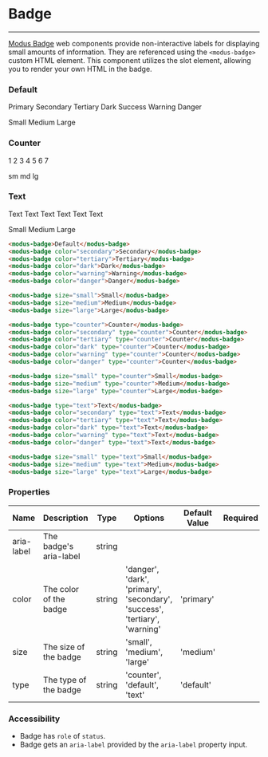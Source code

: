 
# Badge

---

[Modus Badge](https://modus.trimble.com/components/badges/) web components provide non-interactive labels for displaying small amounts of information. They are referenced using the `<modus-badge>` custom HTML element.
This component utilizes the slot element, allowing you to render your own HTML in the badge.

<Anchor storyId="components-badge--default" />

### Default

<modus-badge color="primary">Primary</modus-badge>
<modus-badge color="secondary">Secondary</modus-badge>
<modus-badge color="tertiary">Tertiary</modus-badge>
<modus-badge color="dark">Dark</modus-badge>
<modus-badge color="success">Success</modus-badge>
<modus-badge color="warning">Warning</modus-badge>
<modus-badge color="danger">Danger</modus-badge>

<modus-badge size="small">Small</modus-badge>
<modus-badge size="medium">Medium</modus-badge>
<modus-badge size="large">Large</modus-badge>

<Anchor storyId="components-badge--counter" />

### Counter

<modus-badge type="counter">1</modus-badge>
<modus-badge color="secondary" type="counter">2</modus-badge>
<modus-badge color="tertiary" type="counter">3</modus-badge>
<modus-badge color="dark" type="counter">4</modus-badge>
<modus-badge color="success" type="counter">5</modus-badge>
<modus-badge color="warning" type="counter">6</modus-badge>
<modus-badge color="danger" type="counter">7</modus-badge>

<modus-badge size="small" type="counter">sm</modus-badge>
<modus-badge size="medium" type="counter">md</modus-badge>
<modus-badge size="large" type="counter">lg</modus-badge>

<Anchor storyId="components-badge--text" />

### Text

<modus-badge type="text">Text</modus-badge>
<modus-badge color="secondary" type="text">Text</modus-badge>
<modus-badge color="tertiary" type="text">Text</modus-badge>
<modus-badge color="dark" type="text">Text</modus-badge>
<modus-badge color="warning" type="text">Text</modus-badge>
<modus-badge color="danger" type="text">Text</modus-badge>

<modus-badge size="small" type="text">Small</modus-badge>
<modus-badge size="medium" type="text">Medium</modus-badge>
<modus-badge size="large" type="text">Large</modus-badge>

```html
<modus-badge>Default</modus-badge>
<modus-badge color="secondary">Secondary</modus-badge>
<modus-badge color="tertiary">Tertiary</modus-badge>
<modus-badge color="dark">Dark</modus-badge>
<modus-badge color="warning">Warning</modus-badge>
<modus-badge color="danger">Danger</modus-badge>

<modus-badge size="small">Small</modus-badge>
<modus-badge size="medium">Medium</modus-badge>
<modus-badge size="large">Large</modus-badge>

<modus-badge type="counter">Counter</modus-badge>
<modus-badge color="secondary" type="counter">Counter</modus-badge>
<modus-badge color="tertiary" type="counter">Counter</modus-badge>
<modus-badge color="dark" type="counter">Counter</modus-badge>
<modus-badge color="warning" type="counter">Counter</modus-badge>
<modus-badge color="danger" type="counter">Counter</modus-badge>

<modus-badge size="small" type="counter">Small</modus-badge>
<modus-badge size="medium" type="counter">Medium</modus-badge>
<modus-badge size="large" type="counter">Large</modus-badge>

<modus-badge type="text">Text</modus-badge>
<modus-badge color="secondary" type="text">Text</modus-badge>
<modus-badge color="tertiary" type="text">Text</modus-badge>
<modus-badge color="dark" type="text">Text</modus-badge>
<modus-badge color="warning" type="text">Text</modus-badge>
<modus-badge color="danger" type="text">Text</modus-badge>

<modus-badge size="small" type="text">Small</modus-badge>
<modus-badge size="medium" type="text">Medium</modus-badge>
<modus-badge size="large" type="text">Large</modus-badge>
```

### Properties

<section>
  <table>
    <thead>
      <tr>
        <th>Name</th>
        <th>Description</th>
        <th>Type</th>
        <th>Options</th>
        <th>Default Value</th>
        <th>Required</th>
      </tr>
    </thead>
    <tbody>
      <tr>
        <td>aria-label</td>
        <td>The badge's aria-label</td>
        <td>string</td>
        <td></td>
        <td></td>
        <td></td>
      </tr>
      <tr>
        <td>color</td>
        <td>The color of the badge</td>
        <td>string</td>
        <td>'danger', 'dark', 'primary', 'secondary', 'success', 'tertiary', 'warning'</td>
        <td>'primary'</td>
        <td></td>
      </tr>
      <tr>
        <td>size</td>
        <td>The size of the badge</td>
        <td>string</td>
        <td>'small', 'medium', 'large'</td>
        <td>'medium'</td>
        <td></td>
      </tr>
      <tr>
        <td>type</td>
        <td>The type of the badge</td>
        <td>string</td>
        <td>'counter', 'default', 'text'</td>
        <td>'default'</td>
        <td></td>
      </tr>
    </tbody>
  </table>
</section>

### Accessibility

- Badge has `role` of `status`.
- Badge gets an `aria-label` provided by the `aria-label` property input.
